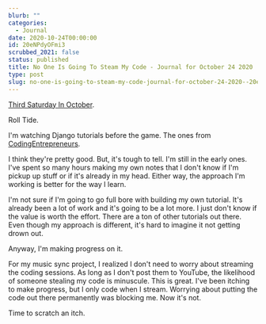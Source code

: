 ```yaml
---
blurb: ""
categories:
  - Journal
date: 2020-10-24T00:00:00
id: 20eNPdyOFmi3
scrubbed_2021: false
status: published
title: No One Is Going To Steam My Code - Journal for October 24 2020
type: post
slug: no-one-is-going-to-steam-my-code-journal-for-october-24-2020--20enpdyofmi3
---
```


[Third Saturday In October](https://en.wikipedia.org/wiki/Third_Saturday_in_October).

Roll Tide. 

I'm watching Django tutorials before the game. The ones from [CodingEntrepreneurs](https://www.youtube.com/channel/UCWEHue8kksIaktO8KTTN_zg). 

I think they're pretty good. But, it's tough  to tell. I'm still in the early ones. I've spent so many hours making my own notes that I don't know if I'm pickup up stuff or if it's already in my head. Either way, the approach I'm working is better for the way I learn. 

I'm not sure if I'm going to go full bore with building my own tutorial. It's already been a lot of work and it's going to be a lot more. I just don't know if the value is worth the effort. There are a ton of other tutorials out there. Even though my approach is different, it's hard to imagine it not getting drown out.

Anyway, I'm making progress on it. 

For my music sync project, I realized I don't need to worry about streaming the coding sessions. As long as I don't post them to YouTube, the likelihood of someone stealing my code is minuscule. This is great. I've been itching to make progress, but I only code when I stream. Worrying about putting the code out there permanently was blocking me. Now it's not.

Time to scratch an itch.